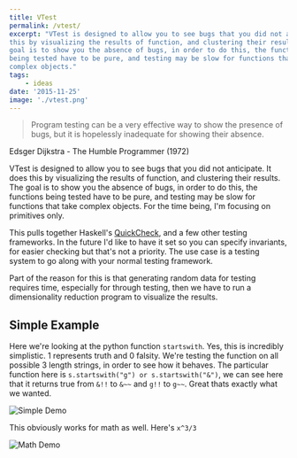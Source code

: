 ```yaml
---
title: VTest
permalink: /vtest/
excerpt: "VTest is designed to allow you to see bugs that you did not anticipate. It does
this by visualizing the results of function, and clustering their results. The
goal is to show you the absence of bugs, in order to do this, the functions
being tested have to be pure, and testing may be slow for functions that take
complex objects."
tags:
    - ideas
date: '2015-11-25'
image: './vtest.png'
---
```


> Program testing can be a very effective way to show the presence of bugs, but
it is hopelessly inadequate for showing their absence.

Edsger Dijkstra - The Humble Programmer (1972)

VTest is designed to allow you to see bugs that you did not anticipate. It does
this by visualizing the results of function, and clustering their results. The
goal is to show you the absence of bugs, in order to do this, the functions
being tested have to be pure, and testing may be slow for functions that take
complex objects. For the time being, I'm focusing on primitives only.

This pulls together Haskell's
[QuickCheck](http://hackage.haskell.org/package/QuickCheck-2.4.2), and a few
other testing frameworks. In the future I'd like to have it set so you can
specify invariants, for easier checking but that's not a priority. The use case
is a testing system to go along with your normal testing framework.

Part of the reason for this is that generating random data for testing requires
time, especially for through testing, then we have to run a dimensionality
reduction program to visualize the results.

## Simple Example

Here we're looking at the python function `startswith`. Yes, this is incredibly
simplistic. 1 represents truth and 0 falsity. We're testing the function on all
possible 3 length strings, in order to see how it behaves. The particular
function here is `s.startswith("g") or s.startswith("&")`, we can see here that
it returns true from `&!!` to `&~~` and  `g!!` to `g~~`. Great thats exactly
what we wanted.

![Simple Demo](/vtest/simple.png)

This obviously works for math as well. Here's `x^3/3`

![Math Demo](/vtest/math.png)
